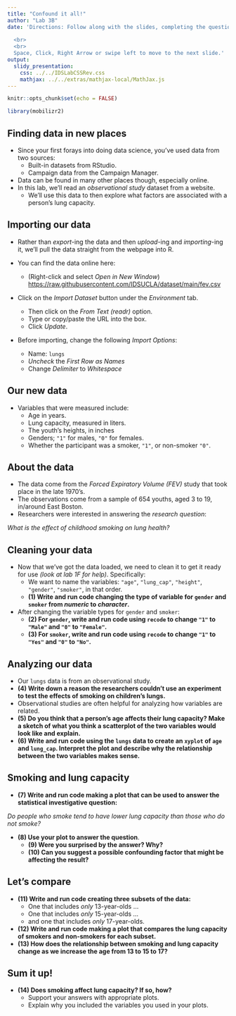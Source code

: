 ```yaml
---
title: "Confound it all!"
author: "Lab 3B"
date: 'Directions: Follow along with the slides, completing the questions in <font color=#25679E><b>blue</b></font> on your computer, and answering the questions in **red** in your journal.  
  
  <br>
  <br>
  Space, Click, Right Arrow or swipe left to move to the next slide.'
output: 
  slidy_presentation: 
    css: ../../IDSLabCSSRev.css
    mathjax: ../../extras/mathjax-local/MathJax.js
---
```


```r
knitr::opts_chunk$set(echo = FALSE)
```

```r
library(mobilizr2)
```

## Finding data in new places


- Since your first forays into doing data science, you've used data from two sources:
    - Built-in datasets from RStudio.
    - Campaign data from the Campaign Manager.
- Data can be found in many other places though, especially online.
- In this lab, we'll read an _observational study_ dataset from a website.
    - We'll use this data to then explore what factors are associated with a person's lung capacity.


## Importing our data

- Rather than _export_-ing the data and then _upload_-ing and _importing_-ing it, we'll pull the data straight from the webpage into R.

- You can find the data online here:
    - (Right-click and select _Open in New Window_) [https://raw.githubusercontent.com/IDSUCLA/dataset/main/fev.csv](https://raw.githubusercontent.com/ThinkDataEd/dataset/main/fev.csv)
    
- <span class="blue">Click on the _Import Dataset_ button under the _Environment_ tab.</span>
    - Then click on the _From Text (readr)_ option.
    - Type or copy/paste the URL into the box.
    - Click _Update_.
- <span class="blue">Before importing, change the following _Import Options_:</span>
    - Name: `lungs`
    - _Uncheck_ the _First Row as Names_  
    - Change _Delimiter_ to _Whitespace_

## Our new data

- Variables that were measured include:
    - Age in years.
    - Lung capacity, measured in liters.
    - The youth's heights, in inches 
    - Genders; `"1"` for males, `"0"` for females.  
    - Whether the participant was a smoker, `"1"`, or non-smoker `"0"`.

## About the data

- The data come from the _Forced Expiratory Volume (FEV)_ study that took place in the late 1970's.
- The observations come from a sample of 654 youths, aged 3 to 19, in/around East Boston.
- Researchers were interested in answering the _research question_: 

_What is the effect of childhood smoking on lung health?_


## Cleaning your data

- <span class="blue">Now that we've got the data loaded, we need to clean it to get it ready for use _(look at lab 1F for help)_. Specifically:</span>
    - We want to name the variables: `"age"`, `"lung_cap"`, `"height"`, `"gender"`, `"smoker"`, in that order.
    - **(1) Write and run code changing the type of variable for `gender` and `smoker` from _numeric_ to _character_.**
- <span class="blue">After changing the variable types for `gender` and `smoker`:</span>
    - **(2) For `gender`, write and run code using `recode` to change `"1"` to `"Male"` and `"0"` to `"Female"`.**
    - **(3) For `smoker`, write and run code using `recode` to change `"1"` to `"Yes"` and `"0"` to `"No"`.**
    

## Analyzing our data

- Our `lungs` data is from an observational study.
- **(4) Write down a reason the researchers couldn't use an experiment to test the effects of smoking on children's lungs.**
- Observational studies are often helpful for analyzing how variables are related.
- **(5) Do you think that a person's age affects their lung capacity? Make a sketch of what you think a scatterplot of the two variables would look like and explain.**
- **(6) Write and run code using the `lungs` data to create an `xyplot` of `age` and `lung_cap`. Interpret the plot and describe why the relationship between the two variables makes sense.**

    
## Smoking and lung capacity

- **(7) Write and run code making a plot that can be used to answer the statistical investigative question:**

_Do people who smoke tend to have lower lung capacity than those who do not smoke?_

- **(8) Use your plot to answer the question**.
    - **(9) Were you surprised by the answer? Why?**
    - **(10) Can you suggest a possible confounding factor that might be affecting the result?**


## Let's compare

- **(11) Write and run code creating three subsets of the data:**
    - One that includes _only_ 13-year-olds ...
    - One that includes _only_ 15-year-olds ...
    - and one that includes _only_ 17-year-olds.
- **(12) Write and run code making a plot that compares the lung capacity of smokers and non-smokers for each subset.**
- **(13) How does the relationship between smoking and lung capacity change as we increase the age from 13 to 15 to 17?**


## Sum it up!

- **(14) Does smoking affect lung capacity? If so, how?**
    - Support your answers with appropriate plots. 
    - Explain why you included the variables you used in your plots.